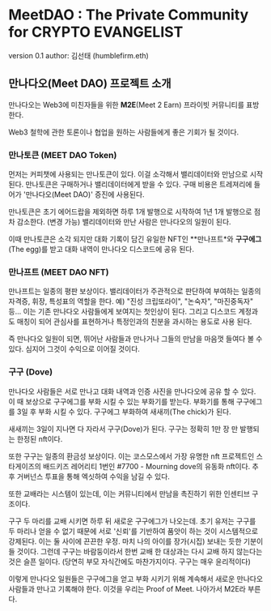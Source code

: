 # MeetDAO : The Private Community for CRYPTO EVANGELIST

version 0.1
author: 김선태 (humblefirm.eth)

## 만나다오(Meet DAO) 프로젝트 소개

만나다오는 Web3에 미친자들을 위한 **M2E**(Meet 2 Earn) 프라이빗 커뮤니티를 표방한다.

Web3 철학에 관한 토론이나 협업을 원하는 사람들에게 좋은 기회가 될 것이다.

### 만나토큰 (MEET DAO Token)
먼저는 커피챗에 사용되는 만나토큰이 있다. 이걸 소각해서 밸리데이터와 만남으로 시작된다. 
만나토큰은 구매하거나 밸리데이터에게 받을 수 있다. 구매 비용은 트레져리에 들어가 '만나다오(Meet DAO)' 증진에 사용된다.

만나토큰은 초기 에어드랍을 제외하면 하루 1개 발행으로 시작하여 1년 1개 발행으로 점차 감소한다. (변경 가능)
밸리데이터와 만난 사람은 만나다오의 일원이 된다.

이때 만나토큰은 소각 되지만 대화 기록이 담긴 유일한 NFT인 **만나프트*와 **구구에그**(The egg)를 받고 대화 내역이 만나다오 디스코드에 공유 된다. 

### 만나프트 (MEET DAO NFT)
만나프트는 일종의 평판 보상이다.
밸리데이터가 주관적으로 판단하여 부여하는 일종의 자격증, 휘장, 특성표의 역할을 한다. 
예) "진성 크립또라이", "논숙자", "마진중독자" 등...
이는 기존 만나다오 사람들에게 보여지는 첫인상이 된다. 그리고 디스코드 계정과도 매칭이 되어 관심사를 표현하거나 특정인과의 친분을 과시하는 용도로 사용 된다.

즉 만나다오 일원이 되면, 뛰어난 사람들과 만나거나 그들의 만남을 마음껏 들여다 볼 수 있다. 심지어 그것이 수익으로 이어질 것이다.

### 구구 (Dove)
만나다오 사람들은 서로 만나고 대화 내역과 인증 사진을 만나다오에 공유 할 수 있다. 이 때 보상으로 구구에그를 부화 시킬 수 있는 부화기를 받는다. 부화기를 통해 구구에그를 3일 후 부화 시킬 수 있다. 구구에그 부화하여 새새끼(The chick)가 된다. 

새새끼는 3일이 지나면 다 자라서 구구(Dove)가 된다. 구구는 정확히 1만 장 만 발행되는 한정된 nft이다.

또한 구구는 일종의 환금성 보상이다. 이는 코스모스에서 가장 유명한 nft 프로젝트인 스타게이즈의 배드키즈 레어리티 1번인  #7700 - Mourning dove의 유동화 nft이다. 추후 거버넌스 투표을 통해 엑싯하여 수익을 남길 수 있다.

또한 교배라는 시스템이 있는데, 이는 커뮤니티에서 만남을 촉진하기 위한 인센티브 구조이다.

구구 두 마리를 교배 시키면 하루 뒤 새로운 구구에그가 나오는데. 초기 유저는 구구를 두 마리나 얻을 수 없기 때문에 서로 '신뢰'를 기반하여 품앗이 하는 것이 시스템적으로 강제된다. 이는 둘 사이에 끈끈한 우정. 마치 나의 아이를 장가(시집) 보내는 듯한 기분이 들 것이다. 그런데 구구는 바람둥이라서 한번 교배 한 대상과는 다시 교배 하지 않는다는 것은 슬픈 일이다. (당연히 부모 자식간에도 마찬가지이다. 구구는 매우 윤리적이다)

이렇게 만나다오 일원들은 구구에그을 얻고 부화 시키기 위해 계속해서 새로운 만나다오 사람들과 만나고 기록해야 한다. 이것을 우리는 Proof of Meet. 나아가서 M2E라 부른다.